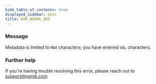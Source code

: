 ```yaml
---
hide_table_of_contents: true
displayed_sidebar: docs
title: ERR_NGROK_605
---
```


### Message

Metadata is limited to `MAX` characters; you have entered `VAL` characters.

<ErrorDetails />

### Further help

If you're having trouble resolving this error, please reach out to [support@ngrok.com](mailto:support@ngrok.com?subject=Help%20with%20ERR_NGROK_605)
